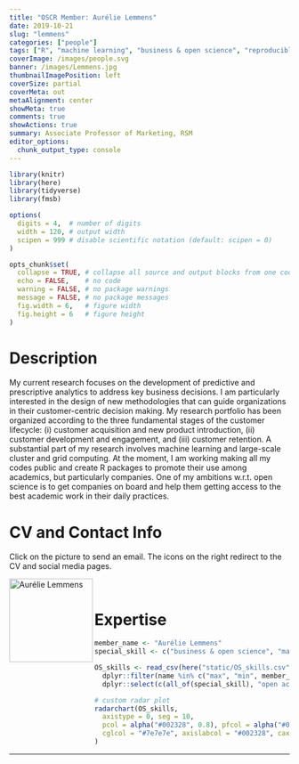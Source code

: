```yaml
---
title: "OSCR Member: Aurélie Lemmens"
date: 2019-10-21
slug: "lemmens"
categories: ["people"]
tags: ["R", "machine learning", "business & open science", "reproducible analysis", "school-rsm"] # top 3 categories + unique + school
coverImage: /images/people.svg
banner: /images/Lemmens.jpg
thumbnailImagePosition: left
coverSize: partial
coverMeta: out
metaAlignment: center
showMeta: true
comments: true
showActions: true
summary: Associate Professor of Marketing, RSM
editor_options: 
  chunk_output_type: console
---
```


```r

library(knitr)
library(here)
library(tidyverse)
library(fmsb)

options(
  digits = 4,  # number of digits
  width = 120, # output width
  scipen = 999 # disable scientific notation (default: scipen = 0)
)

opts_chunk$set(
  collapse = TRUE, # collapse all source and output blocks from one code chunk into a single block
  echo = FALSE,    # no code
  warning = FALSE, # no package warnings
  message = FALSE, # no package messages
  fig.width = 6,   # figure width
  fig.height = 6   # figure height
)

```

# Description

My current research focuses on the development of predictive and prescriptive analytics to address key business decisions. I am particularly interested in the design of new methodologies that can guide organizations in their customer-centric decision making. My research portfolio has been organized according to the three fundamental stages of the customer lifecycle: (i) customer acquisition and new product introduction, (ii) customer development and engagement, and (iii) customer retention. A substantial part of my research involves machine learning and large-scale cluster and grid computing. At the moment, I am working making all my codes public and create R packages to promote their use among academics, but particularly companies. One of my ambitions w.r.t. open science is to get companies on board and help them getting access to the best academic work in their daily practices.

# CV and Contact Info

Click on the picture to send an email. The icons on the right redirect to the CV and social media pages.

<!-- EMAIL -->
<p>
  <a href="mailto:lemmens@rsm.nl">
  <img border="0" alt="Aurélie Lemmens" src="/images/Lemmens.jpg" width="150" height="150" align="left">
  </a>
</p>

<!-- CV -->
<p align="center">
  <a href="http://www.aurelielemmens.com/wp-content/uploads/2019/08/cv_Lemmens_noWPdetail_August-2019.pdf" class="fa fa-file fa-2x" style="color:#00B969;">
  </a>
</p>

<!-- RESEARCHGATE -->
<p align="center">
  <a href="https://www.researchgate.net/profile/Aurelie_Lemmens" class="ai ai-researchgate fa-2x" style="color:#000000;">
  </a>
</p>

<!-- GOOGLE SCHOLAR -->
<p align="center">
  <a href="https://scholar.google.nl/citations?user=x2mtTdUAAAAJ&hl=nl&oi=ao" class="ai ai-google-scholar fa-2x" style="color:#000000;">
  </a>
</p>

<BR>

# Expertise

```r

member_name <- "Aurélie Lemmens"
special_skill <- c("business & open science", "machine learning", "R")

OS_skills <- read_csv(here("static/OS_skills.csv")) %>%
  dplyr::filter(name %in% c("max", "min", member_name)) %>%
  dplyr::select(c(all_of(special_skill), "open access", "data management", "reproducible analysis", "data sharing", "open source software"))

# custom radar plot
radarchart(OS_skills,
  axistype = 0, seg = 10,
  pcol = alpha("#002328", 0.8), pfcol = alpha("#00B969", 0.6), plwd = 4, centerzero = TRUE, # polygon
  cglcol = "#7e7e7e", axislabcol = "#002328", caxislabels = seq(0, 10, 2), cglwd = 0.8 # grid
)

```

***


